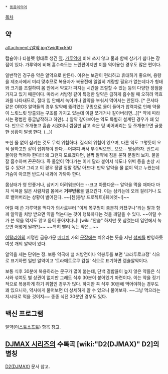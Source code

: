  * [[동음이의어]]

[[목차]]
== 약 ==
attachment:/알약.jpg?width=550

캡슐이나 타블렛 형태로 생긴 [[약]]. [[가루약]]에 비해 쓰지 않고 물과 함께 삼키기 쉽다는 장점이 있다. 가루약에 비해 흡수속도는 느린편이지만 이를 역이용한 경우도 많은 편이다.

일반적인 경구용 약은 알약으로 만든다. 이유는 보관이 편리하고 휴대하기 좋으며, 용량을 제조사에서 미리 맞추므로 복용자가 복용전에 일일히 계량할 필요가 없는데다가 형태와 크기를 조절하여 몸 안에서 약효가 퍼지는 시간을 조절할 수 있는 등의 다양한 장점을 가지고 있기 때문이다. 따라서 서방정 같이 특정한 알약은 급하게 흡수될 때 오히려 역효과를 나타내므로, 절대 입 안에서 녹이거나 알약을 부숴서 먹어서는 안된다. [* 콘서타 같은 OROS 알약들의 경우 알약에 뚫려있는 구멍으로 물이 들어가 압력차로 인해 약물이 느릿느릿 방출되는 구조를 가지고 있는데 이걸 쪼개거나 갈아버리면...][* 약에 따라서는 평범한 둥글납작하고 하얀(...) 알약 같아보이는 약도 특별히 설계된 경우가 꽤 있다. 반으로 쪼개놓고 흡습 시켰더니 껍질만 남고 속은 텅 비어버리는 등 쪼개놓으면 골룸한 상황이 발생 한다. (...)]

또한 물 없이 삼키는 것도 무척 위험하다. 질식의 위험이 있으며, 다른 약도 그렇듯이 오직 물하고만 같이 섭취해야 한다.--어짜피 써서 부숴먹으면...으으-- 명심하자. 반드시 물이랑 먹어야 한다!!!
왜 그런지 모르겠다면, 살짝 알약에 침을 묻혀 문질러 보자. 물을 잘 흡수하며 끈끈하다. 즉 물없이 먹다가는 이게 달라 붙어서 식도나 위벽 등을 손상 시킬 수 있다! 그리고 이 경우 정말 정말 정말 아프다! 만약 알약을 물 없이 먹고 누웠는데 가슴이 아프면 반드시 내과에 가봐야 한다.

몸상태가 영 안좋거나, 삼키기 어려워보이는 --크고 아름다운-- 알약을 먹을 때마다 마치 식욕을 잃은 사람처럼 몸에서 '''거부반응'''을 일으킨다. 이는 삼키는데 오래 걸리거나 도로 뱉어버리는 상황이 벌어진다. ~~[첸(동방 프로젝트)|퉤에엣~!]~~

어릴 때 쓴 가루약을 먹다가 의사로부터 "이제 목구멍이 충분히 커졌구나"라는 말과 함께 알약을 처방 받으면 약을 먹는다는 것이 행복하다는 것을 깨달을 수 있다. 
~~이럴 수가 쓴 약을 먹지도 않고 몸이 좋아지다니! [wiki:"안습" 하지만 못 삼켰는데 입안에서 녹으면 어떻게 될까?]~~ ~~특히 빨리 녹는 약은...~~

[[이탈리아]]의 저명한 금융가문 [[메디치]] 가의 [[문장]]에는 치유라는 뜻을 지닌 [[성씨]]를 반영하듯 여섯 개의 알약이 있다.

알약을 세는 단위는 정. 보통 약국에 낼 처방전이나 약봉투를 보면 '코라투로크정' 식으로 표기하면 일반 알약이고 '트라메트로쿠 캅셀' 식으로 표기하면 캡슐알약이다.

보통 식후 30분에 복용하라는 문구가 많이 붙는데, 단백 결합율이 높지 않은 약들은 식사와 섞여도 별 상관이 없지만 그래도 식후 30분이 붙어있기 마련이다. 이는 약을 정기적으로 복용하게 하기 위함인 경우가 많다. 하지만 꼭 식후 30분에 먹어야하는 경우도 꽤 있으니까, 약사에게 물어보면 더 상세하게 알 수 있으니 물어보자. ~~그냥 먹으라는 지시대로 먹을 것이지~~ 종종 식전 30분인 경우도 있다.
== 백신 프로그램 ==
[[알약(이스트소프트)]] 항목 참고.

== [[DJMAX 시리즈]]의 수록곡 [wiki:"D2(DJMAX)" D2]의 별칭 ==
[[D2(DJMAX)]] 문서 참고.
